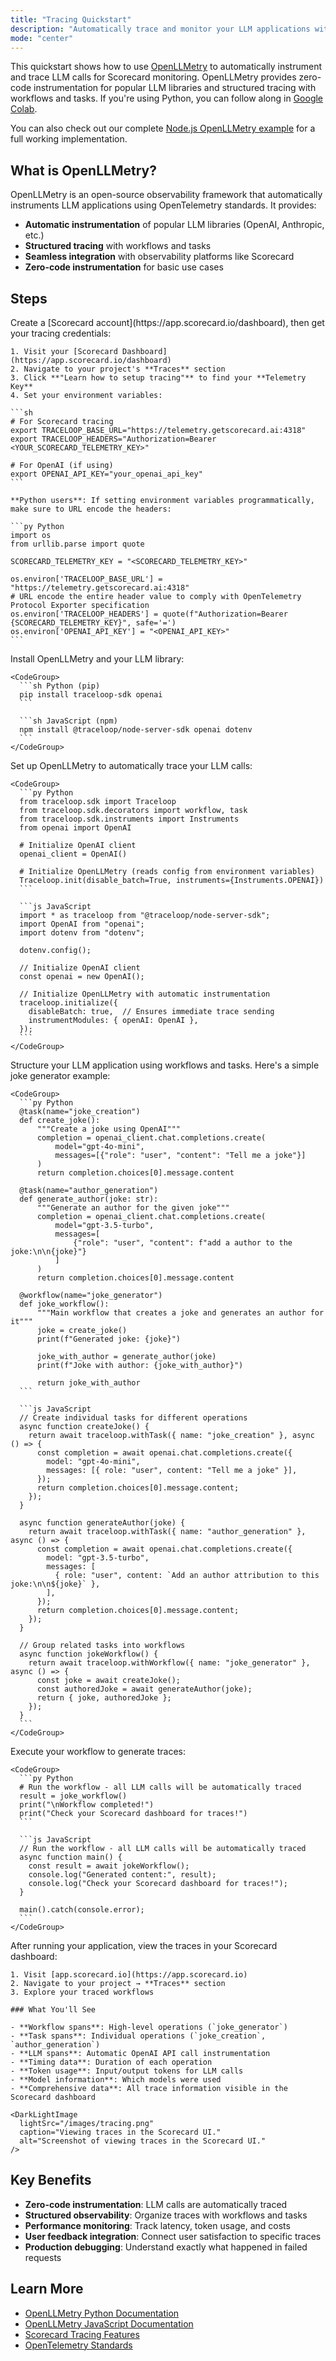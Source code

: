```yaml
---
title: "Tracing Quickstart"
description: "Automatically trace and monitor your LLM applications with OpenLLMetry and Scorecard in minutes."
mode: "center"
---
```



This quickstart shows how to use [OpenLLMetry](https://github.com/traceloop/openllmetry) to automatically instrument and trace LLM calls for Scorecard monitoring. OpenLLMetry provides zero-code instrumentation for popular LLM libraries and structured tracing with workflows and tasks. 
If you're using Python, you can follow along in [Google Colab](https://colab.research.google.com/github/scorecard-ai/scorecard-examples/blob/main/python-jupyter-openllmetry-openai/openllmetry_openai_example.ipynb).

You can also check out our complete [Node.js OpenLLMetry example](https://github.com/scorecard-ai/scorecard-examples/blob/main/nodejs-openllmetry-openai) for a full working implementation.

## What is OpenLLMetry?

OpenLLMetry is an open-source observability framework that automatically instruments LLM applications using OpenTelemetry standards. It provides:

- **Automatic instrumentation** of popular LLM libraries (OpenAI, Anthropic, etc.)
- **Structured tracing** with workflows and tasks  
- **Seamless integration** with observability platforms like Scorecard
- **Zero-code instrumentation** for basic use cases

## Steps

<Steps>
  <Step title="Setup accounts">
    Create a [Scorecard account](https://app.scorecard.io/dashboard), then get your tracing credentials:

    1. Visit your [Scorecard Dashboard](https://app.scorecard.io/dashboard)
    2. Navigate to your project's **Traces** section
    3. Click **"Learn how to setup tracing"** to find your **Telemetry Key**
    4. Set your environment variables:

    ```sh
    # For Scorecard tracing
    export TRACELOOP_BASE_URL="https://telemetry.getscorecard.ai:4318"
    export TRACELOOP_HEADERS="Authorization=Bearer <YOUR_SCORECARD_TELEMETRY_KEY>"

    # For OpenAI (if using)
    export OPENAI_API_KEY="your_openai_api_key"
    ```

    **Python users**: If setting environment variables programmatically, make sure to URL encode the headers:

    ```py Python
    import os
    from urllib.parse import quote

    SCORECARD_TELEMETRY_KEY = "<SCORECARD_TELEMETRY_KEY>"

    os.environ['TRACELOOP_BASE_URL'] = "https://telemetry.getscorecard.ai:4318"
    # URL encode the entire header value to comply with OpenTelemetry Protocol Exporter specification
    os.environ['TRACELOOP_HEADERS'] = quote(f"Authorization=Bearer {SCORECARD_TELEMETRY_KEY}", safe='=')
    os.environ['OPENAI_API_KEY'] = "<OPENAI_API_KEY>"
    ```
  </Step>

  <Step title="Install OpenLLMetry SDK">
    Install OpenLLMetry and your LLM library:

    <CodeGroup>
      ```sh Python (pip)
      pip install traceloop-sdk openai
      ```

      ```sh JavaScript (npm)
      npm install @traceloop/node-server-sdk openai dotenv
      ```
    </CodeGroup>
  </Step>

  <Step title="Initialize OpenLLMetry">
    Set up OpenLLMetry to automatically trace your LLM calls:

    <CodeGroup>
      ```py Python
      from traceloop.sdk import Traceloop
      from traceloop.sdk.decorators import workflow, task
      from traceloop.sdk.instruments import Instruments
      from openai import OpenAI

      # Initialize OpenAI client
      openai_client = OpenAI()

      # Initialize OpenLLMetry (reads config from environment variables)
      Traceloop.init(disable_batch=True, instruments={Instruments.OPENAI})
      ```

      ```js JavaScript
      import * as traceloop from "@traceloop/node-server-sdk";
      import OpenAI from "openai";
      import dotenv from "dotenv";

      dotenv.config();

      // Initialize OpenAI client
      const openai = new OpenAI();

      // Initialize OpenLLMetry with automatic instrumentation
      traceloop.initialize({ 
        disableBatch: true,  // Ensures immediate trace sending
        instrumentModules: { openAI: OpenAI },
      });
      ```
    </CodeGroup>
  </Step>

  <Step title="Create traced workflows">
    Structure your LLM application using workflows and tasks. Here's a simple joke generator example:

    <CodeGroup>
      ```py Python
      @task(name="joke_creation")
      def create_joke():
          """Create a joke using OpenAI"""
          completion = openai_client.chat.completions.create(
              model="gpt-4o-mini",
              messages=[{"role": "user", "content": "Tell me a joke"}]
          )
          return completion.choices[0].message.content

      @task(name="author_generation")
      def generate_author(joke: str):
          """Generate an author for the given joke"""
          completion = openai_client.chat.completions.create(
              model="gpt-3.5-turbo",
              messages=[
                  {"role": "user", "content": f"add a author to the joke:\n\n{joke}"}
              ]
          )
          return completion.choices[0].message.content

      @workflow(name="joke_generator")
      def joke_workflow():
          """Main workflow that creates a joke and generates an author for it"""
          joke = create_joke()
          print(f"Generated joke: {joke}")
          
          joke_with_author = generate_author(joke)
          print(f"Joke with author: {joke_with_author}")
          
          return joke_with_author
      ```

      ```js JavaScript
      // Create individual tasks for different operations
      async function createJoke() {
        return await traceloop.withTask({ name: "joke_creation" }, async () => {
          const completion = await openai.chat.completions.create({
            model: "gpt-4o-mini",
            messages: [{ role: "user", content: "Tell me a joke" }],
          });
          return completion.choices[0].message.content;
        });
      }

      async function generateAuthor(joke) {
        return await traceloop.withTask({ name: "author_generation" }, async () => {
          const completion = await openai.chat.completions.create({
            model: "gpt-3.5-turbo",
            messages: [
              { role: "user", content: `Add an author attribution to this joke:\n\n${joke}` },
            ],
          });
          return completion.choices[0].message.content;
        });
      }

      // Group related tasks into workflows
      async function jokeWorkflow() {
        return await traceloop.withWorkflow({ name: "joke_generator" }, async () => {
          const joke = await createJoke();
          const authoredJoke = await generateAuthor(joke);
          return { joke, authoredJoke };
        });
      }
      ```
    </CodeGroup>
  </Step>

  <Step title="Run your traced application">
    Execute your workflow to generate traces:

    <CodeGroup>
      ```py Python
      # Run the workflow - all LLM calls will be automatically traced
      result = joke_workflow()
      print("\nWorkflow completed!")
      print("Check your Scorecard dashboard for traces!")
      ```

      ```js JavaScript
      // Run the workflow - all LLM calls will be automatically traced
      async function main() {
        const result = await jokeWorkflow();
        console.log("Generated content:", result);
        console.log("Check your Scorecard dashboard for traces!");
      }

      main().catch(console.error);
      ```
    </CodeGroup>
  </Step>

  <Step title="View traces in Scorecard">
    After running your application, view the traces in your Scorecard dashboard:

    1. Visit [app.scorecard.io](https://app.scorecard.io)
    2. Navigate to your project → **Traces** section
    3. Explore your traced workflows

    ### What You'll See

    - **Workflow spans**: High-level operations (`joke_generator`)
    - **Task spans**: Individual operations (`joke_creation`, `author_generation`)  
    - **LLM spans**: Automatic OpenAI API call instrumentation
    - **Timing data**: Duration of each operation
    - **Token usage**: Input/output tokens for LLM calls
    - **Model information**: Which models were used
    - **Comprehensive data**: All trace information visible in the Scorecard dashboard

    <DarkLightImage
      lightSrc="/images/tracing.png"
      caption="Viewing traces in the Scorecard UI."
      alt="Screenshot of viewing traces in the Scorecard UI."
    />
  </Step>
</Steps>

## Key Benefits

- **Zero-code instrumentation**: LLM calls are automatically traced
- **Structured observability**: Organize traces with workflows and tasks
- **Performance monitoring**: Track latency, token usage, and costs
- **User feedback integration**: Connect user satisfaction to specific traces
- **Production debugging**: Understand exactly what happened in failed requests

## Learn More

- [OpenLLMetry Python Documentation](https://traceloop.com/docs/openllmetry/getting-started-python)
- [OpenLLMetry JavaScript Documentation](https://traceloop.com/docs/openllmetry/getting-started-nodejs)  
- [Scorecard Tracing Features](/features/tracing)
- [OpenTelemetry Standards](https://opentelemetry.io/)